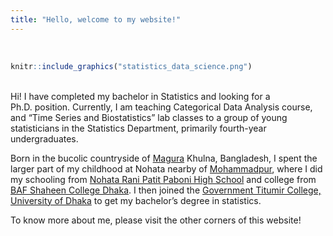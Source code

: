 ```yaml
---
title: "Hello, welcome to my website!"
---
```


<br>

```r
knitr::include_graphics("statistics_data_science.png")
```

<br>
Hi! I have completed my bachelor in Statistics and looking for a Ph.D. position. Currently, I am teaching Categorical Data Analysis course, and "Time Series and Biostatistics" lab classes to a group of young statisticians in the Statistics Department, primarily fourth-year undergraduates.

Born in the bucolic countryside of [Magura](https://en.wikipedia.org/wiki/Magura_District)  Khulna, Bangladesh, I spent the larger part of my childhood at Nohata nearby of [Mohammadpur](https://en.wikipedia.org/wiki/Mohammadpur_Upazila), where I did my schooling from [Nohata Rani Patit Paboni High School](https://nohataranipatitapabanisecondaryschool.jessoreboard.gov.bd/) and college from [BAF Shaheen College Dhaka](https://www.bafsd.edu.bd/). I then joined the [Government Titumir College, University of Dhaka](https://7college.du.ac.bd/) to get my bachelor's degree in statistics.

To know more about me, please visit the other corners of this website!